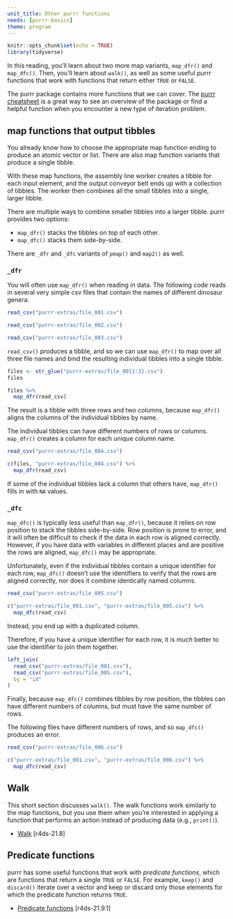 ```yaml
---
unit_title: Other purrr functions
needs: [purrr-basics]
theme: program
---
```


```r
knitr::opts_chunk$set(echo = TRUE)
library(tidyverse)
```

In this reading, you'll learn about two more map variants, `map_dfr()` and `map_dfc()`. Then, you'll learn about `walk()`, as well as some useful purrr functions that work with functions that return either `TRUE` or `FALSE`.

The purrr package contains more functions that we can cover. The [purrr cheatsheet](https://github.com/rstudio/cheatsheets/raw/master/purrr.pdf) is a great way to see an overview of the package or find a helpful function when you encounter a new type of iteration problem.

## map functions that output tibbles

You already know how to choose the appropriate map function ending to produce an atomic vector or list. There are also map function variants that produce a single tibble.

With these map functions, the assembly line worker creates a tibble for each input element, and the output conveyor belt ends up with a collection of tibbles. The worker then combines all the small tibbles into a single, larger tibble. 

There are multiple ways to combine smaller tibbles into a larger tibble. purrr provides two options:

* `map_dfr()` stacks the tibbles on top of each other.
* `map_dfc()` stacks them side-by-side.

There are `_dfr` and `_dfc` variants of `pmap()` and `map2()` as well.

### `_dfr`

You will often use `map_dfr()` when reading in data. The following code reads in several very simple csv files that contain the names of different dinosaur genera.

```r
read_csv("purrr-extras/file_001.csv")

read_csv("purrr-extras/file_002.csv")

read_csv("purrr-extras/file_003.csv")
```

`read_csv()` produces a tibble, and so we can use `map_dfr()` to map over all three file names and bind the resulting individual tibbles into a single tibble.

```r
files <- str_glue("purrr-extras/file_00{1:3}.csv")
files

files %>% 
  map_dfr(read_csv)
```

The result is a tibble with three rows and two columns, because `map_dfr()` aligns the columns of the individual tibbles by name. 

The individual tibbles can have different numbers of rows or columns. `map_dfr()` creates a column for each unique column name. 

```r
read_csv("purrr-extras/file_004.csv")

c(files, "purrr-extras/file_004.csv") %>% 
  map_dfr(read_csv)
```

If some of the individual tibbles lack a column that others have, `map_dfr()` fills in with `NA` values.

### `_dfc`

`map_dfc()` is typically less useful than `map_dfr()`, because it relies on row position to stack the tibbles side-by-side. Row position is prone to error, and it will often be difficult to check if the data in each row is aligned correctly. However, if you have data with variables in different places and are positive the rows are aligned, `map_dfc()` may be appropriate.

Unfortunately, even if the individual tibbles contain a unique identifier for each row, `map_dfc()` doesn't use the identifiers to verify that the rows are aligned correctly, nor does it combine identically named columns.

```r
read_csv("purrr-extras/file_005.csv")

c("purrr-extras/file_001.csv", "purrr-extras/file_005.csv") %>% 
  map_dfc(read_csv)
```

Instead, you end up with a duplicated column.

Therefore, if you have a unique identifier for each row, it is _much_ better to use the identifier to join them together.

```r
left_join(
  read_csv("purrr-extras/file_001.csv"),
  read_csv("purrr-extras/file_005.csv"),
  by = "id"
)
```

Finally, because `map_dfc()` combines tibbles by row position, the tibbles can have different numbers of columns, but must have the same number of rows.

The following files have different numbers of rows, and so `map_dfc()` produces an error.

```r
read_csv("purrr-extras/file_006.csv")

c("purrr-extras/file_001.csv", "purrr-extras/file_006.csv") %>% 
  map_dfc(read_csv)
```

## Walk

This short section discusses `walk()`. The walk functions work similarly to the map functions, but you use them when you're interested in applying a function that performs an action instead of producing data (e.g., `print()`). 

* [Walk](http://r4ds.had.co.nz/iteration.html#walk) [r4ds-21.8]

## Predicate functions

purrr has some useful functions that work with _predicate functions_, which are functions that return a single `TRUE` or `FALSE`. For example, `keep()` and `discard()` iterate over a vector and keep or discard only those elements for which the predicate function returns `TRUE`.

* [Predicate functions](http://r4ds.had.co.nz/iteration.html#predicate-functions) [r4ds-21.9.1]
